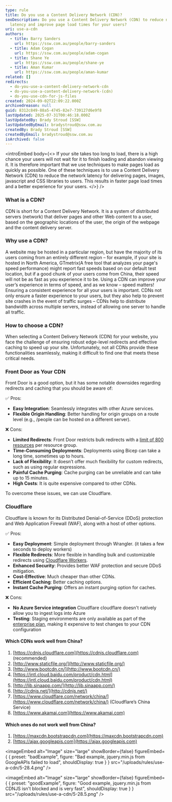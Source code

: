 ```yaml
---
type: rule
title: Do you use a Content Delivery Network (CDN)?
seoDescription: Do you use a Content Delivery Network (CDN) to reduce network
  latency and improve page load times for your users?
uri: use-a-cdn
authors:
  - title: Barry Sanders
    url: https://ssw.com.au/people/barry-sanders
  - title: Adam Cogan
    url: https://ssw.com.au/people/adam-cogan
  - title: Shane Ye
    url: https://ssw.com.au/people/shane-ye
  - title: Aman Kumar
    url: https://ssw.com.au/people/aman-kumar
related: []
redirects:
  - do-you-use-a-content-delivery-network-cdn
  - do-you-use-a-content-delivery-network-(cdn)
  - do-you-use-cdn-for-js-files
created: 2024-09-02T22:09:22.000Z
archivedreason: null
guid: 8312c849-88a5-4745-82e7-739127d6e9f8
lastUpdated: 2025-07-31T00:46:18.000Z
lastUpdatedBy: Brady Stroud [SSW]
lastUpdatedByEmail: bradystroud@ssw.com.au
createdBy: Brady Stroud [SSW]
createdByEmail: bradystroud@ssw.com.au
isArchived: false
---
```

<introEmbed
  body={<>
If your site takes too long to load, there is a high chance your users will not wait for it to finish loading and abandon viewing it. It is therefore important that we use techniques to make pages load as quickly as possible. One of these techniques is to use a Content Delivery Network (CDN) to reduce the network latency for delivering pages, images, javascript and CSS libraries to users. This results in faster page load times and a better experience for your users.
  </>}
/>
### What is a CDN?

CDN is short for a Content Delivery Network. It is a system of distributed servers (network) that deliver pages and other Web content to a user, based on the geographic locations of the user, the origin of the webpage and the content delivery server.

### Why use a CDN?

A website may be hosted in a particular region, but have the majority of its users coming from an entirely different region – for example, if your site is hosted in North America, GTmetrix(A free tool that analyzes your page's speed performance) might report fast speeds based on our default test location, but if a good chunk of your users come from China, their speed will not be as fast as you experience it to be.
Using a CDN can improve your user’s experience in terms of speed, and as we know – speed matters!
Ensuring a consistent experience for all your users is important.
CDNs not only ensure a faster experience to your users, but they also help to prevent site crashes in the event of traffic surges – CDNs help to distribute bandwidth across multiple servers, instead of allowing one server to handle all traffic.

### How to choose a CDN?

When selecting a Content Delivery Network (CDN) for your website, you face the challenge of ensuring robust edge-level redirects and effective caching to speed up your site. Unfortunately, not all CDNs provide these functionalities seamlessly, making it difficult to find one that meets these critical needs.

### Front Door as Your CDN

Front Door is a good option, but it has some notable downsides regarding redirects and caching that you should be aware of:

✅ Pros:

* **Easy Integration**: Seamlessly integrates with other Azure services.
* **Flexible Origin Handling**: Better handling for origin groups on a route level (e.g., /people can be hosted on a different server).

❌ Cons:

* **Limited Redirects**: Front Door restricts bulk redirects with a [limit of 800 resources](https://learn.microsoft.com/en-us/azure/azure-resource-manager/management/azure-subscription-service-limits#resource-group-limits?WT.mc_id=AZ-MVP-33518) per resource group.
* **Time-Consuming Deployments**: Deployments using Bicep can take a long time, sometimes up to hours.
* **Lack of Flexibility**: It doesn’t offer much flexibility for custom redirects, such as using regular expressions.
* **Painful Cache Purging**: Cache purging can be unreliable and can take up to 15 minutes.
* **High Costs**: It is quite expensive compared to other CDNs.

To overcome these issues, we can use Cloudflare.

### Cloudflare

Cloudflare is known for its Distributed Denial-of-Service (DDoS) protection and Web Application Firewall (WAF), along with a host of other options.

✅ Pros:

* **Easy Deployment**: Simple deployment through Wrangler. (it takes a few seconds to deploy workers)
* **Flexible Redirects**: More flexible in handling bulk and customizable redirects using [Cloudflare Workers](https://developers.cloudflare.com/workers/).
* **Enhanced Security**: Provides better WAF protection and secure DDoS mitigation.
* **Cost-Effective**: Much cheaper than other CDNs.
* **Efficient Caching**: Better caching options.
* **Instant Cache Purging**: Offers an instant purging option for caches.

❌ Cons:

* **No Azure Service integration** Cloudflare cloudflare doesn't natively allow you to ingest logs into Azure
* **Testing**: Staging environments are only available as part of the [enterprise plan]((https://developers.cloudflare.com/ssl/edge-certificates/staging-environment/#limitations)), making it expensive to test changes to your CDN configuration

#### Which CDNs work well from China?

1. [https://cdnjs.cloudflare.com](https://cdnjs.cloudflare.com) (recommended)
2. [http://www.staticfile.org/](http://www.staticfile.org/)
3. [http://www.bootcdn.cn/](http://www.bootcdn.cn/)
4. [https://intl.cloud.baidu.com/product/cdn.html](https://intl.cloud.baidu.com/product/cdn.html)
5. [http://lib.sinaapp.com/](http://lib.sinaapp.com/)
6. [http://cdnjs.net/](http://cdnjs.net/)
7. [https://www.cloudflare.com/network/china/](https://www.cloudflare.com/network/china/) (Cloudflare’s China Service)
8. [https://www.akamai.com](https://www.akamai.com)

#### Which ones do not work well from China?

1. [https://maxcdn.bootstrapcdn.com](https://maxcdn.bootstrapcdn.com)
2. [https://ajax.googleapis.com](https://ajax.googleapis.com)

<imageEmbed
  alt="Image"
  size="large"
  showBorder={false}
  figureEmbed={ {
    preset: "badExample",
    figure: "Bad example, jquery.min.js from GoogleAPIs failed to load",
    shouldDisplay: true
  } }
  src="/uploads/rules/use-a-cdn/5-28.4.png"
/>

<imageEmbed
  alt="Image"
  size="large"
  showBorder={false}
  figureEmbed={ {
    preset: "goodExample",
    figure: "Good example, jquery.min.js from CDNJS isn't blocked and is very fast",
    shouldDisplay: true
  } }
  src="/uploads/rules/use-a-cdn/5-28.5.png"
/>
